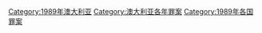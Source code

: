 [[Category:1989年澳大利亚|Category:1989年澳大利亚]]
[[Category:澳大利亚各年罪案|Category:澳大利亚各年罪案]]
[[Category:1989年各国罪案|Category:1989年各国罪案]]